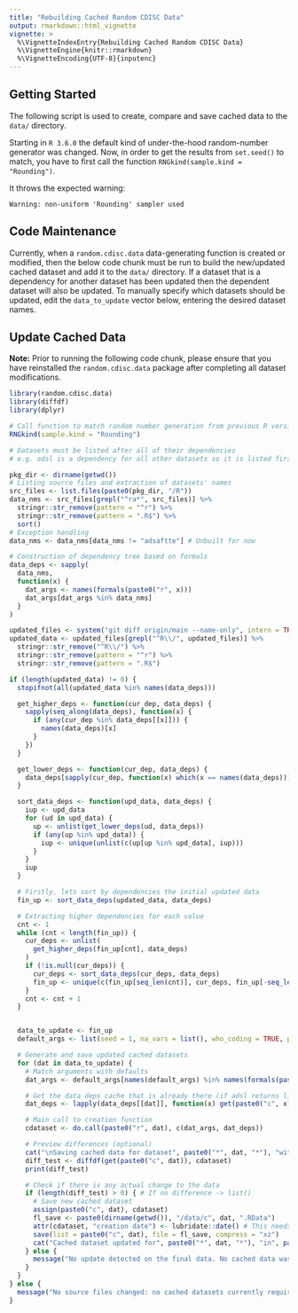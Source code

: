 ```yaml
---
title: "Rebuilding Cached Random CDISC Data"
output: rmarkdown::html_vignette
vignette: >
  %\VignetteIndexEntry{Rebuilding Cached Random CDISC Data}
  %\VignetteEngine{knitr::rmarkdown}
  %\VignetteEncoding{UTF-8}{inputenc}
---
```


## Getting Started

The following script is used to create, compare and save cached data to the `data/` directory.

Starting in `R 3.6.0` the default kind of under-the-hood random-number generator was changed.
Now, in order to get the results from `set.seed()` to match, you have to first call the
function `RNGkind(sample.kind = "Rounding")`.

It throws the expected warning:

```
Warning: non-uniform 'Rounding' sampler used
```

## Code Maintenance

Currently, when a `random.cdisc.data` data-generating function is created or modified, then the below code chunk must
be run to build the new/updated cached dataset and add it to the `data/` directory. If a dataset that is a dependency
for another dataset has been updated then the dependent dataset will also be updated. To manually specify which 
datasets should be updated, edit the `data_to_update` vector below, entering the desired dataset names.

## Update Cached Data

**Note:** Prior to running the following code chunk, please ensure that you have reinstalled the `random.cdisc.data` 
package after completing all dataset modifications.

```r
library(random.cdisc.data)
library(diffdf)
library(dplyr)

# Call function to match random number generation from previous R versions
RNGkind(sample.kind = "Rounding")

# Datasets must be listed after all of their dependencies
# e.g. adsl is a dependency for all other datasets so it is listed first.

pkg_dir <- dirname(getwd())
# Listing source files and extraction of datasets' names
src_files <- list.files(paste0(pkg_dir, "/R"))
data_nms <- src_files[grepl("^ra*", src_files)] %>%
  stringr::str_remove(pattern = "^r") %>%
  stringr::str_remove(pattern = ".R$") %>%
  sort()
# Exception handling
data_nms <- data_nms[data_nms != "adsaftte"] # Unbuilt for now

# Construction of dependency tree based on formals
data_deps <- sapply(
  data_nms,
  function(x) {
    dat_args <- names(formals(paste0("r", x)))
    dat_args[dat_args %in% data_nms]
  }
)

updated_files <- system("git diff origin/main --name-only", intern = TRUE)
updated_data <- updated_files[grepl("^R\\/", updated_files)] %>%
  stringr::str_remove("^R\\/") %>%
  stringr::str_remove(pattern = "^r") %>%
  stringr::str_remove(pattern = ".R$")

if (length(updated_data) != 0) {
  stopifnot(all(updated_data %in% names(data_deps)))

  get_higher_deps <- function(cur_dep, data_deps) {
    sapply(seq_along(data_deps), function(x) {
      if (any(cur_dep %in% data_deps[[x]])) {
        names(data_deps)[x]
      }
    })
  }

  get_lower_deps <- function(cur_dep, data_deps) {
    data_deps[sapply(cur_dep, function(x) which(x == names(data_deps)))]
  }

  sort_data_deps <- function(upd_data, data_deps) {
    iup <- upd_data
    for (ud in upd_data) {
      up <- unlist(get_lower_deps(ud, data_deps))
      if (any(up %in% upd_data)) {
        iup <- unique(unlist(c(up[up %in% upd_data], iup)))
      }
    }
    iup
  }

  # Firstly, lets sort by dependencies the initial updated data
  fin_up <- sort_data_deps(updated_data, data_deps)

  # Extracting higher dependencies for each value
  cnt <- 1
  while (cnt < length(fin_up)) {
    cur_deps <- unlist(
      get_higher_deps(fin_up[cnt], data_deps)
    )
    if (!is.null(cur_deps)) {
      cur_deps <- sort_data_deps(cur_deps, data_deps)
      fin_up <- unique(c(fin_up[seq_len(cnt)], cur_deps, fin_up[-seq_len(cnt)]))
    }
    cnt <- cnt + 1
  }


  data_to_update <- fin_up
  default_args <- list(seed = 1, na_vars = list(), who_coding = TRUE, percent = 80, number = 2)

  # Generate and save updated cached datasets
  for (dat in data_to_update) {
    # Match arguments with defaults
    dat_args <- default_args[names(default_args) %in% names(formals(paste0("r", dat)))]

    # Get the data deps cache that is already there (if adsl returns list())
    dat_deps <- lapply(data_deps[[dat]], function(x) get(paste0("c", x)))

    # Main call to creation function
    cdataset <- do.call(paste0("r", dat), c(dat_args, dat_deps))

    # Preview differences (optional)
    cat("\nSaving cached data for dataset", paste0("*", dat, "*"), "with the following changes found (diffdf):\n")
    diff_test <- diffdf(get(paste0("c", dat)), cdataset)
    print(diff_test)

    # Check if there is any actual change to the data
    if (length(diff_test) > 0) { # If no difference -> list()
      # Save new cached dataset
      assign(paste0("c", dat), cdataset)
      fl_save <- paste0(dirname(getwd()), "/data/c", dat, ".RData")
      attr(cdataset, "creation date") <- lubridate::date() # This needs to NOT be updated if diffdf is not there
      save(list = paste0("c", dat), file = fl_save, compress = "xz")
      cat("Cached dataset updated for", paste0("*", dat, "*"), "in", paste0("data/", basename(fl_save), "."), "\n")
    } else {
      message("No update detected on the final data. No cached data was updated for *", dat, "*.")
    }
  }
} else {
  message("No source files changed: no cached datasets currently require updates.")
}
```
